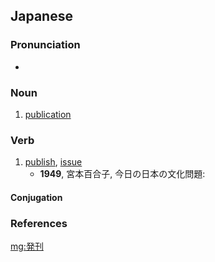 ==Japanese==
{{ja-kanjitab|はつ|k1=はっ|かん|yomi=on}}

===Pronunciation===
* {{ja-pron|はっかん|y=o|acc=0|acc_ref=NHK}}

===Noun===
{{ja-noun|はっかん}}

# [[publication]]

===Verb===
{{ja-verb-suru|はっかん}}

# [[publish]], [[issue]]
#* '''1949''', 宮本百合子, 今日の日本の文化問題:
#*: {{ja-usex|一九四五 年 以後 言論 の 自由 と 出版 の 自由 と の ため に 全国 に 日刊紙 が 続々 と '''発刊''' されはじめた。|1945 ねん いご げんろん の じゆう と しゅっぱん の じゆう と の ため に ぜんこく に にっかんし が ぞくぞく と '''はっこう''' されはじめた。|Due to freedom of speech and freedom of the press after 1945, more and more daily newspapers were published all across the country.}}

====Conjugation====
{{ja-suru|はっかん}}

===References===
<references/>

[[mg:発刊]]